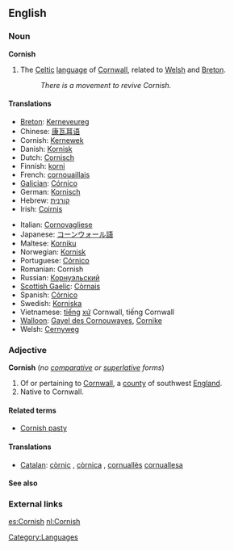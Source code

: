 ==English==

===Noun===
{{wikipedia}}
'''Cornish'''

# The [[Celtic]] [[language]] of [[Cornwall]], related to [[Welsh]] and [[Breton]].
#:''There is a movement to revive Cornish.''

====Translations====
{{trans-top|language}}
*[[Breton]]: [[Kerneveureg]]
*Chinese: [[康瓦耳语]]
*Cornish: [[Kernewek]]
*Danish: [[Kornisk]]
*Dutch: [[Cornisch]]
*Finnish: [[korni]]
*French: [[cornouaillais]]
*[[Galician]]: [[Córnico]]
*German: [[Kornisch]]
*Hebrew: [[קורנית]]
*Irish: [[Coirnis]]
{{trans-mid}}
*Italian: [[Cornovagliese]]
*Japanese: [[コーンウォール語]]
*Maltese: [[Korniku]]
*Norwegian: [[Kornisk]]
*Portuguese: [[Córnico]]
*Romanian: Cornish
*Russian: [[Корнуэльский]]
*[[Scottish Gaelic]]: [[Còrnais]]
*Spanish: [[Córnico]]
*Swedish: [[Korniska]]
*Vietnamese: [[tiếng]] [[xứ]] Cornwall, tiếng Cornwall
*[[Walloon]]: [[Gayel des Cornouwayes]], [[Cornike]]
*Welsh: [[Cernyweg]]
{{trans-bottom}}

===Adjective===
'''Cornish''' (''no [[comparative]] or [[superlative]] forms'')

# Of or pertaining to [[Cornwall]], a [[county]] of southwest [[England]].
# Native to Cornwall.

====Related terms====
*[[Cornish pasty]]

====Translations====
{{trans-top|of Cornwall}}
*[[Catalan]]: [[còrnic]] {{m}}, [[còrnica]] {{f}}, [[cornuallès]] {{m}} [[cornuallesa]] {{f}}
{{trans-mid}}
{{trans-bottom}}

{{trans-top|native to Cornwall}}
{{trans-mid}}
{{trans-bottom}}

====See also====
{{interwiktionary|code=kw}}
{{websters-online}}

===External links===
{{ethnologue|code=cor}}

[[Category:Languages]]

[[es:Cornish]]
[[nl:Cornish]]